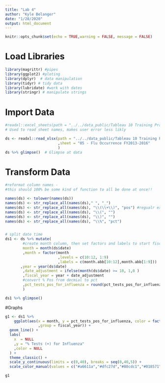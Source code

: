 ```yaml
---
title: "Lab 4"
author: "Kyle Belanger"
date: "1/28/2020"
output: html_document
---
```


```r
knitr::opts_chunk$set(echo = TRUE,warning = FALSE, message = FALSE)
```

# Load Libraries

```r
library(magrittr) #pipes
library(ggplot2) #ploting 
library(dplyr)  # data manipulation
library(tidyr) # tidy data
library(lubridate) #work with dates
library(stringr) # manipulate strings
```

# Import Data

```r
#readxl::excel_sheets(path = "../../data_public/Tableau 10 Training Practice Data.xlsx")  
# Used to read sheet names, makes user error less likly

ds <- readxl::read_xlsx(path = "../../data_public/Tableau 10 Training Practice Data.xlsx"
                        ,sheet = "05 - Flu Occurrence FY2013-2016"
                        )
ds %>% glimpse()  # Glimpse at data
```

# Transform Data

```r
#reformat column names - 
#this should 100% be some kind of function to all be done at once!!

names(ds) <- tolower(names(ds))
names(ds) <- str_replace_all(names(ds)," ", "_") 
names(ds) <- str_replace_all(names(ds), "\\(\\+\\)", "pos") #regualr experssion to match (+)
names(ds) <- str_replace_all(names(ds), "\\(", "")
names(ds) <- str_replace_all(names(ds), "\\)", "")
names(ds) <- str_replace_all(names(ds), "\\%", "pct")


# split date time
ds1 <- ds %>% mutate(
        #create month column, then set factors and labels to start fiscal year in Oct
        month = month(ds$date)
        ,month = factor(month
                        ,levels = c(10:12, 1:9)
                        ,labels = c(month.abb[10:12],month.abb[1:9]))
       ,year = year(ds$date)
        ,date_adjustment = ifelse(month(ds$date) >= 10, 1,0 )
        ,fiscal_year = year + date_adjustment
        #convert % Pos from decmial to pct
        ,pct_tests_pos_for_influenza = round(pct_tests_pos_for_influenza * 100, digits = 0)
        )

ds1 %>% glimpse()
```

#Graphs

```r
                                  

g1 <- ds1 %>% 
    ggplot(aes(x = month, y = pct_tests_pos_for_influenza, color = factor(fiscal_year)
               ,group = fiscal_year)) +
  geom_line() +
  labs(
    x  = NULL
    ,y = "% Tests (+) for Influenza"
    ,color = NULL
  ) +
  theme_classic() +
  scale_y_continuous(limits = c(0,40), breaks = seq(0,40,5)) +
  scale_color_manual(values = c("#a6611a","#dfc27d","#80cdc1","#018571"))

g1
```

